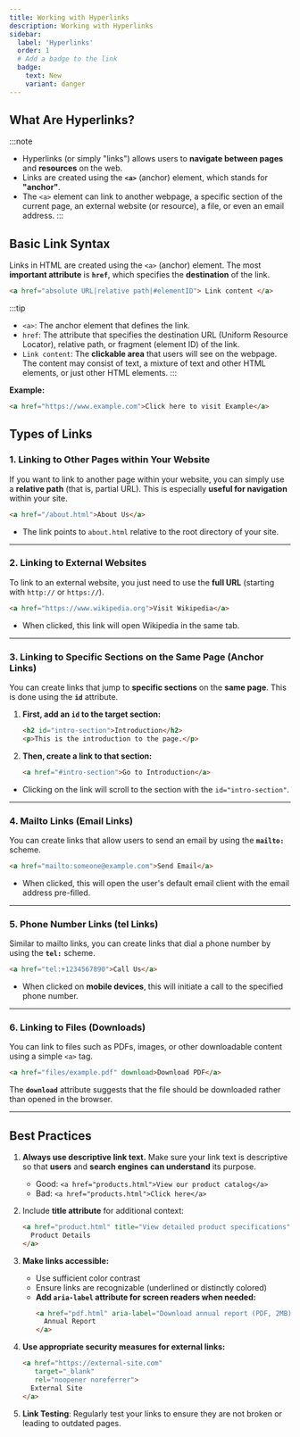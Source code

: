 ```yaml
---
title: Working with Hyperlinks
description: Working with Hyperlinks
sidebar:
  label: 'Hyperlinks'
  order: 1
  # Add a badge to the link
  badge:
    text: New
    variant: danger
---
```


## What Are Hyperlinks?
:::note
- Hyperlinks (or simply "links") allows users to **navigate between pages** and **resources** on the web. 
- Links are created using the **`<a>`** (anchor) element, which stands for **"anchor"**.
- The `<a>` element can link to another webpage, a specific section of the current page, an external website (or resource), a file, or even an email address.
:::

## Basic Link Syntax
Links in HTML are created using the `<a>` (anchor) element. The most **important attribute** is **`href`**, which specifies the **destination** of the link.

```html
<a href="absolute URL|relative path|#elementID"> Link content </a>
```
:::tip
- `<a>`: The anchor element that defines the link.
- `href`: The attribute that specifies the destination URL (Uniform Resource Locator), relative path, or fragment (element ID) of the link.
- `Link content`: The **clickable area** that users will see on the webpage. The content may consist of  text, a mixture of text and other HTML elements, or just other HTML elements.
:::

**Example:**
```html
<a href="https://www.example.com">Click here to visit Example</a>
```

## Types of Links

### 1. Linking to Other Pages within Your Website

If you want to link to another page within your website, you can simply use a **relative path** (that is, partial URL). This is especially **useful for navigation** within your site.

```html
<a href="/about.html">About Us</a>
```

- The link points to `about.html` relative to the root directory of your site.

---

### 2. Linking to External Websites

To link to an external website, you just need to use the **full URL** (starting with `http://` or `https://`).

```html
<a href="https://www.wikipedia.org">Visit Wikipedia</a>
```
- When clicked, this link will open Wikipedia in the same tab.

---

### 3. Linking to Specific Sections on the Same Page (Anchor Links)

You can create links that jump to **specific sections** on the **same page**. This is done using the **`id`** attribute.

1. **First, add an `id` to the target section:**
    ```html
    <h2 id="intro-section">Introduction</h2>
    <p>This is the introduction to the page.</p>
    ```

2. **Then, create a link to that section:**
    ```html
    <a href="#intro-section">Go to Introduction</a>
    ```

- Clicking on the link will scroll to the section with the `id="intro-section"`.

---

### 4. **Mailto Links (Email Links)**

You can create links that allow users to send an email by using the **`mailto:`** scheme.

```html
<a href="mailto:someone@example.com">Send Email</a>
```

- When clicked, this will open the user's default email client with the email address pre-filled.

---

### 5. Phone Number Links (tel Links)

Similar to mailto links, you can create links that dial a phone number by using the **`tel:`** scheme.

```html
<a href="tel:+1234567890">Call Us</a>
```

- When clicked on **mobile devices**, this will initiate a call to the specified phone number.

---

### 6. Linking to Files (Downloads)

You can link to files such as PDFs, images, or other downloadable content using a simple `<a>` tag.

```html
<a href="files/example.pdf" download>Download PDF</a>
```

The **`download`** attribute suggests that the file should be downloaded rather than opened in the browser.

---

## Best Practices

1. **Always use descriptive link text.** Make sure your link text is descriptive so that **users** and **search engines** **can understand** its purpose.
   - Good: `<a href="products.html">View our product catalog</a>`
   - Bad: `<a href="products.html">Click here</a>`   

2. Include **title attribute** for additional context:
   ```html
   <a href="product.html" title="View detailed product specifications">
     Product Details
   </a>
   ```
3. **Make links accessible:**
   - Use sufficient color contrast
   - Ensure links are recognizable (underlined or distinctly colored)
   - **Add `aria-label` attribute for screen readers when needed:**
     ```html
     <a href="pdf.html" aria-label="Download annual report (PDF, 2MB)">
       Annual Report
     </a>
     ```
4. **Use appropriate security measures for external links:**
   ```html
   <a href="https://external-site.com" 
      target="_blank" 
      rel="noopener noreferrer">
     External Site
   </a>
   ```
5. **Link Testing**: Regularly test your links to ensure they are not broken or leading to outdated pages.   
